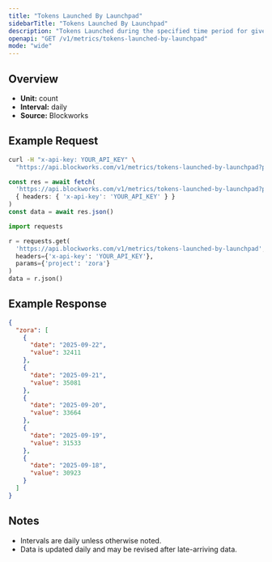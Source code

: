```yaml
---
title: "Tokens Launched By Launchpad"
sidebarTitle: "Tokens Launched By Launchpad"
description: "Tokens Launched during the specified time period for given launchpad."
openapi: "GET /v1/metrics/tokens-launched-by-launchpad"
mode: "wide"
---
```


## Overview

- **Unit:** count
- **Interval:** daily
- **Source:** Blockworks

## Example Request

<CodeGroup>

```bash cURL
curl -H "x-api-key: YOUR_API_KEY" \
  "https://api.blockworks.com/v1/metrics/tokens-launched-by-launchpad?project=zora"
```

```typescript TypeScript
const res = await fetch(
  'https://api.blockworks.com/v1/metrics/tokens-launched-by-launchpad?project=zora',
  { headers: { 'x-api-key': 'YOUR_API_KEY' } }
)
const data = await res.json()
```

```python Python
import requests

r = requests.get(
  'https://api.blockworks.com/v1/metrics/tokens-launched-by-launchpad',
  headers={'x-api-key': 'YOUR_API_KEY'},
  params={'project': 'zora'}
)
data = r.json()
```

</CodeGroup>

## Example Response

```json
{
  "zora": [
    {
      "date": "2025-09-22",
      "value": 32411
    },
    {
      "date": "2025-09-21",
      "value": 35081
    },
    {
      "date": "2025-09-20",
      "value": 33664
    },
    {
      "date": "2025-09-19",
      "value": 31533
    },
    {
      "date": "2025-09-18",
      "value": 30923
    }
  ]
}
```

## Notes
- Intervals are daily unless otherwise noted.
- Data is updated daily and may be revised after late-arriving data.